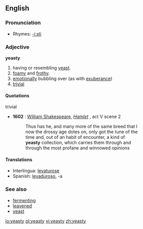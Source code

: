 ==English==

===Pronunciation===
*Rhymes: [[Rhymes:English:-iːsti|-iːsti]]

===Adjective===
'''yeasty'''
# having or resembling [[yeast]].
# [[foamy]] and [[frothy]].
# [[emotionally]] bubbling over (as with [[exuberance]])
# [[trivial]]

====Quotations====
;trivial
*'''1602''' : [[w:William Shakespeare|William Shakespeare]], ''[[s:Hamlet|Hamlet]]'' , act V scene 2
*:Thus has he, and many more of the same breed that I
*:now the drossy age dotes on, only got the tune of the
*:time and, out of an habit of encounter, a kind of
*:'''yeasty''' collection, which carries them through and
*:through the most profane and winnowed opinions


====Translations====
{{top}}
* Interlingua: [[levaturose]]
* Spanish: [[levaduroso]], -a
{{bottom}}

=== See also ===
*[[fermenting]]
*[[leavened]]
*[[yeast]]

[[io:yeasty]]
[[pl:yeasty]]
[[vi:yeasty]]
[[zh:yeasty]]